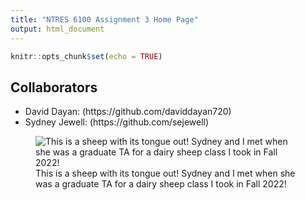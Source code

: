 ```yaml
---
title: "NTRES 6100 Assignment 3 Home Page"
output: html_document
---
```


```r
knitr::opts_chunk$set(echo = TRUE)
```

## Collaborators
* David Dayan: (https://github.com/daviddayan720)
* Sydney Jewell: (https://github.com/sejewell)

![This is a sheep with its tongue out! Sydney and I met when she was a graduate TA for a dairy sheep class I took in Fall 2022!](http://t0.gstatic.com/licensed-image?q=tbn:ANd9GcTGtk8KBJF3s8ZVj5Awk2ddqQnydXY_gP_2wOBIIZjI9pBp0bRkhEq53o755RI4xbHDj90f32y42czWCfw)